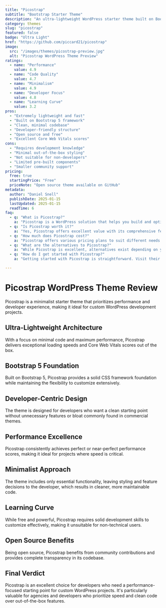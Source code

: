 ```yaml
---
title: "Picostrap"
subtitle: "Bootstrap Starter Theme"
description: "An ultra-lightweight WordPress starter theme built on Bootstrap 5, designed for developers who want maximum performance and minimal bloat."
category: themes
slug: "picostrap"
featured: false
badge: "Ultra Light"
href: "https://github.com/piccard21/picostrap"
image:
  src: "/images/themes/picostrap-preview.jpg"
  alt: "Picostrap WordPress Theme Preview"
ratings:
  - name: "Performance"
    value: 4.9
  - name: "Code Quality"
    value: 4.7
  - name: "Minimalism"
    value: 4.9
  - name: "Developer Focus"
    value: 4.8
  - name: "Learning Curve"
    value: 3.2
pros:
  - "Extremely lightweight and fast"
  - "Built on Bootstrap 5 framework"
  - "Clean, minimal codebase"
  - "Developer-friendly structure"
  - "Open source and free"
  - "Excellent Core Web Vitals scores"
cons:
  - "Requires development knowledge"
  - "Minimal out-of-the-box styling"
  - "Not suitable for non-developers"
  - "Limited pre-built components"
  - "Smaller community support"
pricing:
  free: true
  startingPrice: "Free"
  priceNote: "Open source theme available on GitHub"
metadata:
  author: "Daniel Snell"
  publishDate: 2025-01-15
  lastUpdated: 2025-01-15
  readTime: 6
faq:
  - q: "What is Picostrap?"
    a: "Picostrap is a WordPress solution that helps you build and optimize your website with powerful features and excellent performance."
  - q: "Is Picostrap worth it?"
    a: "Yes, Picostrap offers excellent value with its comprehensive feature set, regular updates, and reliable support. It's a solid investment for serious WordPress users."
  - q: "How much does Picostrap cost?"
    a: "Picostrap offers various pricing plans to suit different needs. Check their official website for current pricing and special offers."
  - q: "What are the alternatives to Picostrap?"
    a: "While Picostrap is excellent, alternatives exist depending on your specific needs. Consider your requirements for features, budget, and ease of use when comparing options."
  - q: "How do I get started with Picostrap?"
    a: "Getting started with Picostrap is straightforward. Visit their official website, choose a plan that fits your needs, and follow their setup documentation or tutorials."

---
```


# Picostrap WordPress Theme Review

Picostrap is a minimalist starter theme that prioritizes performance and developer experience, making it ideal for custom WordPress development projects.

## Ultra-Lightweight Architecture

With a focus on minimal code and maximum performance, Picostrap delivers exceptional loading speeds and Core Web Vitals scores out of the box.

## Bootstrap 5 Foundation

Built on Bootstrap 5, Picostrap provides a solid CSS framework foundation while maintaining the flexibility to customize extensively.

## Developer-Centric Design

The theme is designed for developers who want a clean starting point without unnecessary features or bloat commonly found in commercial themes.

## Performance Excellence

Picostrap consistently achieves perfect or near-perfect performance scores, making it ideal for projects where speed is critical.

## Minimalist Approach

The theme includes only essential functionality, leaving styling and feature decisions to the developer, which results in cleaner, more maintainable code.

## Learning Curve

While free and powerful, Picostrap requires solid development skills to customize effectively, making it unsuitable for non-technical users.

## Open Source Benefits

Being open source, Picostrap benefits from community contributions and provides complete transparency in its codebase.

## Final Verdict

Picostrap is an excellent choice for developers who need a performance-focused starting point for custom WordPress projects. It's particularly valuable for agencies and developers who prioritize speed and clean code over out-of-the-box features.